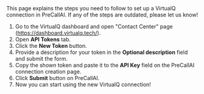 
<Info>
    This page explains the steps you need to follow to set up a VirtualQ connection in PreCallAI. If any of the steps are outdated, please let us know!
</Info>

1. Go to the VirtualQ dashboard and open "Contact Center" page (https://dashboard.virtualq.tech/).
2. Open **API Tokens** tab.
3. Click the **New Token** button.
4. Provide a description for your token in the **Optional description** field and submit the form.
5. Copy the shown token and paste it to the **API Key** field on the PreCallAI connection creation page.
6. Click **Submit** button on PreCallAI.
7. Now you can start using the new VirtualQ connection!

